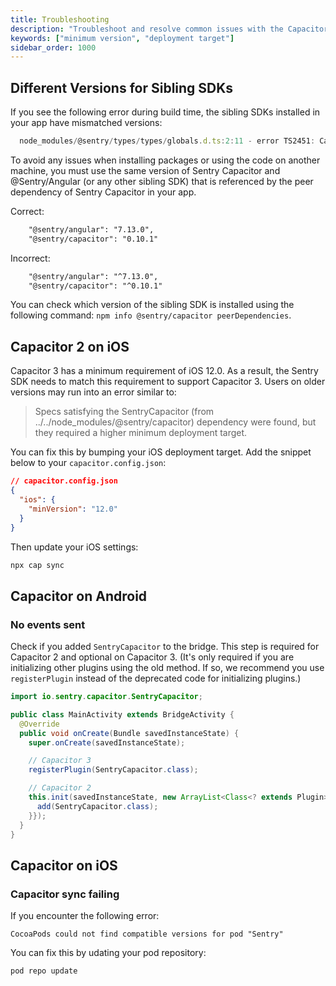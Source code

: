 ```yaml
---
title: Troubleshooting
description: "Troubleshoot and resolve common issues with the Capacitor SDK."
keywords: ["minimum version", "deployment target"]
sidebar_order: 1000
---
```


## Different Versions for Sibling SDKs

If you see the following error during build time, the sibling SDKs installed in your app have mismatched versions:

```js
  node_modules/@sentry/types/types/globals.d.ts:2:11 - error TS2451: Cannot redeclare block-scoped variable '__DEBUG_BUILD__'.
```

To avoid any issues when installing packages or using the code on another machine, you must use the same version of Sentry Capacitor and @Sentry/Angular (or any other sibling SDK) that is referenced by the peer dependency of Sentry Capacitor in your app.

Correct:

```xml
    "@sentry/angular": "7.13.0",
    "@sentry/capacitor": "0.10.1"
```

Incorrect:

```xml
    "@sentry/angular": "^7.13.0",
    "@sentry/capacitor": "^0.10.1"
```

You can check which version of the sibling SDK is installed using the following command: `npm info @sentry/capacitor peerDependencies`.

## Capacitor 2 on iOS

Capacitor 3 has a minimum requirement of iOS 12.0. As a result, the Sentry SDK needs to match this requirement to support Capacitor 3. Users on older versions may run into an error similar to:

> Specs satisfying the SentryCapacitor (from ../../node_modules/@sentry/capacitor) dependency were found, but they required a higher minimum deployment target.

You can fix this by bumping your iOS deployment target. Add the snippet below to your `capacitor.config.json`:

```json
// capacitor.config.json
{
  "ios": {
    "minVersion": "12.0"
  }
}
```

Then update your iOS settings:

```bash
npx cap sync
```

## Capacitor on Android

### No events sent

Check if you added `SentryCapacitor` to the bridge. This step is required for Capacitor 2 and optional on Capacitor 3. (It's only required if you are initializing other plugins using the old method. If so, we recommend you use `registerPlugin` instead of the deprecated code for initializing plugins.)

```java
import io.sentry.capacitor.SentryCapacitor;

public class MainActivity extends BridgeActivity {
  @Override
  public void onCreate(Bundle savedInstanceState) {
    super.onCreate(savedInstanceState);

    // Capacitor 3
    registerPlugin(SentryCapacitor.class);

    // Capacitor 2
    this.init(savedInstanceState, new ArrayList<Class<? extends Plugin>>() {{
      add(SentryCapacitor.class);
    }});
  }
}
```

## Capacitor on iOS

### Capacitor sync failing

If you encounter the following error:

```
CocoaPods could not find compatible versions for pod "Sentry"
```

You can fix this by udating your pod repository:

```bash
pod repo update
```
